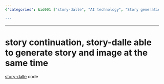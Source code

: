 ```yaml
---
{"categories": &id001 ["story-dalle", "AI technology", "Story generation", "Image generation", "GitHub link", "Code snippet", "Continuation"], "category": "Story-Dalle", "date": "2023-12-22 23:52:59", "description": "This article discusses a story continuation tool called 'story-dalle', which uses AI technology to generate both the story and its accompanying image simultaneously. The code for this innovative application can be found on the provided GitHub link.", "tags": *id001, "title": "story continuation, story-dalle able to generate story and image at the same time"}

---
```


------

# story continuation, story-dalle able to generate story and image at the same time


[story-dalle](https://github.com/adymaharana/storydalle) code

